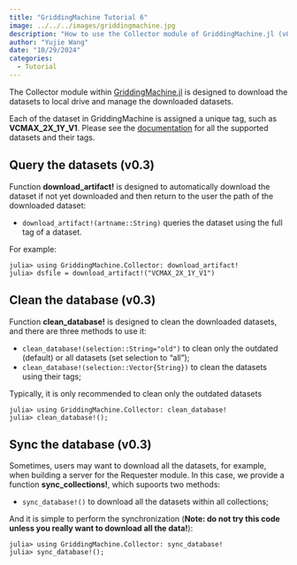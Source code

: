 ```yaml
---
title: "GriddingMachine Tutorial 6"
image: ../../../images/griddingmachine.jpg
description: "How to use the Collector module of GriddingMachine.jl (v0.3)?"
author: "Yujie Wang"
date: "10/29/2024"
categories:
  - Tutorial
---
```


The Collector module within [GriddingMachine.jl](https://github.com/CliMA/GriddingMachine.jl) is designed to download the datasets to local drive and manage the downloaded datasets.

Each of the dataset in GriddingMachine is assigned a unique tag, such as **VCMAX_2X_1Y_V1**. Please see the [documentation](https://github.com/CliMA/GriddingMachine.jl/issues/62) for all the supported datasets and their tags.


## Query the datasets (v0.3)
Function **download_artifact!** is designed to automatically download the dataset if not yet downloaded and then return to the user the path of the downloaded dataset:

- `download_artifact!(artname::String)` queries the dataset using the full tag of a dataset.

For example:
```
julia> using GriddingMachine.Collector: download_artifact!
julia> dsfile = download_artifact!("VCMAX_2X_1Y_V1")
```


## Clean the database (v0.3)
Function **clean_database!** is designed to clean the downloaded datasets, and there are three methods to use it:

- `clean_database!(selection::String="old")` to clean only the outdated (default) or all datasets (set selection to "all");
- `clean_database!(selection::Vector{String})` to clean the datasets using their tags;

Typically, it is only recommended to clean only the outdated datasets
```
julia> using GriddingMachine.Collector: clean_database!
julia> clean_database!();
```


## Sync the database (v0.3)
Sometimes, users may want to download all the datasets, for example, when building a server for the Requester module. In this case, we provide a function **sync_collections!**, which supoorts two methods:

- `sync_database!()` to download all the datasets within all collections;

And it is simple to perform the synchronization (**Note: do not try this code unless you really want to download all the data!**):
```
julia> using GriddingMachine.Collector: sync_database!
julia> sync_database!();
```
